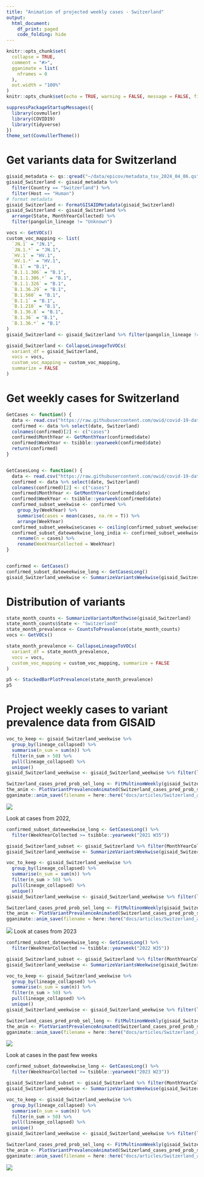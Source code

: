 ```yaml
---
title: "Animation of projected weekly cases - Switzerland"
output:
  html_document:
    df_print: paged
    code_folding: hide
---
```


```r
knitr::opts_chunk$set(
  collapse = TRUE,
  comment = "#>",
  gganimate = list(
    nframes = 0
  ),
  out.width = "100%"
)
knitr::opts_chunk$set(echo = TRUE, warning = FALSE, message = FALSE, fig.dim = c(12, 5))
```



```r
suppressPackageStartupMessages({
  library(covmuller)
  library(COVID19)
  library(tidyverse)
})
theme_set(CovmullerTheme())
```

# Get variants data for Switzerland

```r
gisaid_metadata <- qs::qread("~/data/epicov/metadata_tsv_2024_04_06.qs")
gisaid_Switzerland <- gisaid_metadata %>%
  filter(Country == "Switzerland") %>%
  filter(Host == "Human")
# format metadata
gisaid_Switzerland <- FormatGISAIDMetadata(gisaid_Switzerland)
gisaid_Switzerland <- gisaid_Switzerland %>%
  arrange(State, MonthYearCollected) %>%
  filter(pangolin_lineage != "Unknown")

vocs <- GetVOCs()
custom_voc_mapping <- list(
  `JN.1` = "JN.1",
  `JN.1.*` = "JN.1",
  `HV.1` = "HV.1",
  `HV.1.*` = "HV.1",
  `B.1` = "B.1",
  `B.1.1.306` = "B.1",
  `B.1.1.306.*` = "B.1",
  `B.1.1.326` = "B.1",
  `B.1.36.29` = "B.1",
  `B.1.560` = "B.1",
  `B.1.1` = "B.1",
  `B.1.210` = "B.1",
  `B.1.36.8` = "B.1",
  `B.1.36` = "B.1",
  `B.1.36.*` = "B.1"
)
gisaid_Switzerland <- gisaid_Switzerland %>% filter(pangolin_lineage != "None")

gisaid_Switzerland <- CollapseLineageToVOCs(
  variant_df = gisaid_Switzerland,
  vocs = vocs,
  custom_voc_mapping = custom_voc_mapping,
  summarize = FALSE
)
```

# Get weekly cases for Switzerland

```r
GetCases <- function() {
  data <- read.csv("https://raw.githubusercontent.com/owid/covid-19-data/master/public/data/cases_deaths/new_cases.csv")
  confirmed <- data %>% select(date, Switzerland)
  colnames(confirmed)[2] <- c("cases")
  confirmed$MonthYear <- GetMonthYear(confirmed$date)
  confirmed$WeekYear <- tsibble::yearweek(confirmed$date)
  return(confirmed)
}


GetCasesLong <- function() {
  data <- read.csv("https://raw.githubusercontent.com/owid/covid-19-data/master/public/data/cases_deaths/new_cases.csv")
  confirmed <- data %>% select(date, Switzerland)
  colnames(confirmed)[2] <- c("cases")
  confirmed$MonthYear <- GetMonthYear(confirmed$date)
  confirmed$WeekYear <- tsibble::yearweek(confirmed$date)
  confirmed_subset_weekwise <- confirmed %>%
    group_by(WeekYear) %>%
    summarise(cases = mean(cases, na.rm = T)) %>%
    arrange(WeekYear)
  confirmed_subset_weekwise$cases <- ceiling(confirmed_subset_weekwise$cases)
  confirmed_subset_dateweekwise_long_india <- confirmed_subset_weekwise %>%
    rename(n = cases) %>%
    rename(WeekYearCollected = WeekYear)
}


confirmed <- GetCases()
confirmed_subset_dateweekwise_long <- GetCasesLong()
gisaid_Switzerland_weekwise <- SummarizeVariantsWeekwise(gisaid_Switzerland)
```


# Distribution of variants



```r
state_month_counts <- SummarizeVariantsMonthwise(gisaid_Switzerland)
state_month_counts$State <- "Switzerland"
state_month_prevalence <- CountsToPrevalence(state_month_counts)
vocs <- GetVOCs()

state_month_prevalence <- CollapseLineageToVOCs(
  variant_df = state_month_prevalence,
  vocs = vocs,
  custom_voc_mapping = custom_voc_mapping, summarize = FALSE
)

p5 <- StackedBarPlotPrevalence(state_month_prevalence)
p5
```


# Project weekly cases to variant prevalence data from GISAID

```r
voc_to_keep <- gisaid_Switzerland_weekwise %>%
  group_by(lineage_collapsed) %>%
  summarise(n_sum = sum(n)) %>%
  filter(n_sum > 50) %>%
  pull(lineage_collapsed) %>%
  unique()
gisaid_Switzerland_weekwise <- gisaid_Switzerland_weekwise %>% filter(lineage_collapsed %in% voc_to_keep)

Switzerland_cases_pred_prob_sel_long <- FitMultinomWeekly(gisaid_Switzerland_weekwise, confirmed_subset_dateweekwise_long)
the_anim <- PlotVariantPrevalenceAnimated(Switzerland_cases_pred_prob_sel_long, title = "Estimated cases (weekly average) in Switzerland by variant", caption = "**Source: gisaid.org and ourworldindata.org/coronavirus**<br>", date_breaks = "100 days")
gganimate::anim_save(filename = here::here("docs/articles/Switzerland_animated.gif"), animation = the_anim)
```

![](Switzerland_animated.gif)

Look at cases from 2022,

```r
confirmed_subset_dateweekwise_long <- GetCasesLong() %>%
  filter(WeekYearCollected >= tsibble::yearweek("2021 W35"))

gisaid_Switzerland_subset <- gisaid_Switzerland %>% filter(MonthYearCollected > "Oct 2021")
gisaid_Switzerland_weekwise <- SummarizeVariantsWeekwise(gisaid_Switzerland_subset)

voc_to_keep <- gisaid_Switzerland_weekwise %>%
  group_by(lineage_collapsed) %>%
  summarise(n_sum = sum(n)) %>%
  filter(n_sum > 50) %>%
  pull(lineage_collapsed) %>%
  unique()
gisaid_Switzerland_weekwise <- gisaid_Switzerland_weekwise %>% filter(lineage_collapsed %in% voc_to_keep)

Switzerland_cases_pred_prob_sel_long <- FitMultinomWeekly(gisaid_Switzerland_weekwise, confirmed_subset_dateweekwise_long)
the_anim <- PlotVariantPrevalenceAnimated(Switzerland_cases_pred_prob_sel_long, title = "Estimated cases (weekly average) in Switzerland by variant", caption = "**Source: gisaid.org and ourworldindata.org/coronavirus**<br>", date_breaks = "100 days")
gganimate::anim_save(filename = here::here("docs/articles/Switzerland_animated_2021.gif"), animation = the_anim)
```

![](Switzerland_animated_2021.gif)
Look at cases from 2023

```r
confirmed_subset_dateweekwise_long <- GetCasesLong() %>%
  filter(WeekYearCollected >= tsibble::yearweek("2022 W35"))

gisaid_Switzerland_subset <- gisaid_Switzerland %>% filter(MonthYearCollected > "October 2022")
gisaid_Switzerland_weekwise <- SummarizeVariantsWeekwise(gisaid_Switzerland_subset)

voc_to_keep <- gisaid_Switzerland_weekwise %>%
  group_by(lineage_collapsed) %>%
  summarise(n_sum = sum(n)) %>%
  filter(n_sum > 50) %>%
  pull(lineage_collapsed) %>%
  unique()
gisaid_Switzerland_weekwise <- gisaid_Switzerland_weekwise %>% filter(lineage_collapsed %in% voc_to_keep)

Switzerland_cases_pred_prob_sel_long <- FitMultinomWeekly(gisaid_Switzerland_weekwise, confirmed_subset_dateweekwise_long)
the_anim <- PlotVariantPrevalenceAnimated(Switzerland_cases_pred_prob_sel_long, title = "Estimated cases (weekly average) in Switzerland by variant", caption = "**Source: gisaid.org and ourworldindata.org/coronavirus**<br>")
gganimate::anim_save(filename = here::here("docs/articles/Switzerland_animated_2023.gif"), animation = the_anim)
```

![](Switzerland_animated_2023.gif)



Look at cases in the past few weeks

```r
confirmed_subset_dateweekwise_long <- GetCasesLong() %>%
  filter(WeekYearCollected >= tsibble::yearweek("2023 W23"))

gisaid_Switzerland_subset <- gisaid_Switzerland %>% filter(MonthYearCollected > "June 2023")
gisaid_Switzerland_weekwise <- SummarizeVariantsWeekwise(gisaid_Switzerland_subset)

voc_to_keep <- gisaid_Switzerland_weekwise %>%
  group_by(lineage_collapsed) %>%
  summarise(n_sum = sum(n)) %>%
  filter(n_sum > 50) %>%
  pull(lineage_collapsed) %>%
  unique()
gisaid_Switzerland_weekwise <- gisaid_Switzerland_weekwise %>% filter(lineage_collapsed %in% voc_to_keep)

Switzerland_cases_pred_prob_sel_long <- FitMultinomWeekly(gisaid_Switzerland_weekwise, confirmed_subset_dateweekwise_long)
the_anim <- PlotVariantPrevalenceAnimated(Switzerland_cases_pred_prob_sel_long, title = "Estimated cases (weekly average) in Switzerland by variant", caption = "**Source: gisaid.org and ourworldindata.org/coronavirus**<br>")
gganimate::anim_save(filename = here::here("docs/articles/Switzerland_animated_2024.gif"), animation = the_anim)
```
![](Switzerland_animated_2024.gif)
